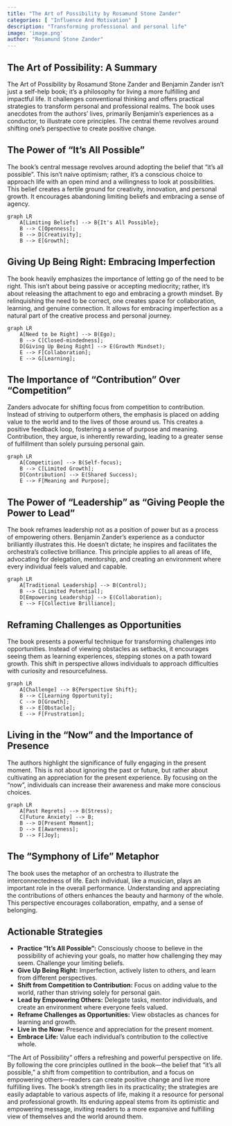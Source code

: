 ```yaml
---
title: "The Art of Possibility by Rosamund Stone Zander"
categories: [ "Influence And Motivation" ]
description: "Transforming professional and personal life"
image: 'image.png'
author: "Rosamund Stone Zander"
---
```

## The Art of Possibility: A Summary

The Art of Possibility by Rosamund Stone Zander and Benjamin Zander isn't just a self-help book; it's a philosophy for living a more fulfilling and impactful life.  It challenges conventional thinking and offers practical strategies to transform personal and professional realms.  The book uses anecdotes from the authors' lives, primarily Benjamin's experiences as a conductor, to illustrate core principles.  The central theme revolves around shifting one's perspective to create positive change.


##  The Power of "It's All Possible"

The book's central message revolves around adopting the belief that "it's all possible". This isn't naive optimism; rather, it's a conscious choice to approach life with an open mind and a willingness to look at possibilities. This belief creates a fertile ground for creativity, innovation, and personal growth.  It encourages abandoning limiting beliefs and embracing a sense of agency.

```mermaid
graph LR
    A[Limiting Beliefs] --> B{It's All Possible};
    B --> C[Openness];
    B --> D[Creativity];
    B --> E[Growth];
```

##  Giving Up Being Right: Embracing Imperfection

The book heavily emphasizes the importance of letting go of the need to be right.  This isn't about being passive or accepting mediocrity; rather, it’s about releasing the attachment to ego and embracing a growth mindset.  By relinquishing the need to be correct, one creates space for collaboration, learning, and genuine connection. It allows for embracing imperfection as a natural part of the creative process and personal journey.

```mermaid
graph LR
    A[Need to be Right] --> B(Ego);
    B --> C[Closed-mindedness];
    D[Giving Up Being Right] --> E(Growth Mindset);
    E --> F[Collaboration];
    E --> G[Learning];
```


##  The Importance of  "Contribution" Over "Competition"

Zanders advocate for shifting focus from competition to contribution.  Instead of striving to outperform others, the emphasis is placed on adding value to the world and to the lives of those around us. This creates a positive feedback loop, fostering a sense of purpose and meaning.   Contribution, they argue, is inherently rewarding, leading to a greater sense of fulfillment than solely pursuing personal gain.

```mermaid
graph LR
    A[Competition] --> B(Self-focus);
    B --> C[Limited Growth];
    D[Contribution] --> E(Shared Success);
    E --> F[Meaning and Purpose];
```


##  The Power of "Leadership" as "Giving People the Power to Lead"

The book reframes leadership not as a position of power but as a process of empowering others.  Benjamin Zander’s experience as a conductor brilliantly illustrates this. He doesn't dictate; he inspires and facilitates the orchestra's collective brilliance.  This principle applies to all areas of life, advocating for delegation, mentorship, and creating an environment where every individual feels valued and capable.


```mermaid
graph LR
    A[Traditional Leadership] --> B(Control);
    B --> C[Limited Potential];
    D[Empowering Leadership] --> E(Collaboration);
    E --> F[Collective Brilliance];
```


##  Reframing Challenges as Opportunities

The book presents a powerful technique for transforming challenges into opportunities.  Instead of viewing obstacles as setbacks, it encourages seeing them as learning experiences, stepping stones on a path toward growth.  This shift in perspective allows individuals to approach difficulties with curiosity and resourcefulness.

```mermaid
graph LR
    A[Challenge] --> B{Perspective Shift};
    B --> C[Learning Opportunity];
    C --> D[Growth];
    B --> E[Obstacle];
    E --> F[Frustration];
```


##  Living in the "Now" and the Importance of Presence

The authors highlight the significance of fully engaging in the present moment. This is not about ignoring the past or future, but rather about cultivating an appreciation for the present experience. By focusing on the "now", individuals can increase their awareness and make more conscious choices.

```mermaid
graph LR
    A[Past Regrets] --> B(Stress);
    C[Future Anxiety] --> B;
    B --> D[Present Moment];
    D --> E[Awareness];
    D --> F[Joy];
```


##  The "Symphony of Life" Metaphor

The book uses the metaphor of an orchestra to illustrate the interconnectedness of life.  Each individual, like a musician, plays an important role in the overall performance.  Understanding and appreciating the contributions of others enhances the beauty and harmony of the whole.  This perspective encourages collaboration, empathy, and a sense of belonging.

## Actionable Strategies

* **Practice "It's All Possible":**  Consciously choose to believe in the possibility of achieving your goals, no matter how challenging they may seem.  Challenge your limiting beliefs.
* **Give Up Being Right:**  Imperfection, actively listen to others, and learn from different perspectives.
* **Shift from Competition to Contribution:** Focus on adding value to the world, rather than striving solely for personal gain.
* **Lead by Empowering Others:** Delegate tasks, mentor individuals, and create an environment where everyone feels valued.
* **Reframe Challenges as Opportunities:** View obstacles as chances for learning and growth.
* **Live in the Now:**  Presence and appreciation for the present moment.
* **Embrace Life:** Value each individual's contribution to the collective whole.




"The Art of Possibility" offers a refreshing and powerful perspective on life.  By following the core principles outlined in the book—the belief that "it's all possible," a shift from competition to contribution, and a focus on empowering others—readers can create positive change and live more fulfilling lives. The book's strength lies in its practicality; the strategies are easily adaptable to various aspects of life, making it a resource for personal and professional growth. Its enduring appeal stems from its optimistic and empowering message, inviting readers to a more expansive and fulfilling view of themselves and the world around them.

